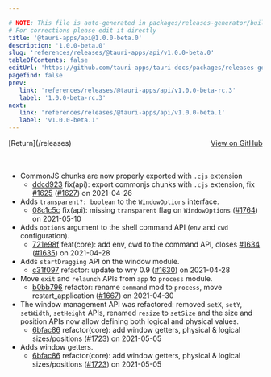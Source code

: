 ```yaml
---

# NOTE: This file is auto-generated in packages/releases-generator/build.ts
# For corrections please edit it directly
title: '@tauri-apps/api@1.0.0-beta.0'
description: '1.0.0-beta.0'
slug: 'references/releases/@tauri-apps/api/v1.0.0-beta.0'
tableOfContents: false
editUrl: 'https://github.com/tauri-apps/tauri-docs/packages/releases-generator/build.ts'
pagefind: false
prev:
   link: 'references/releases/@tauri-apps/api/v1.0.0-beta-rc.3'
   label: '1.0.0-beta-rc.3'
next:
   link: 'references/releases/@tauri-apps/api/v1.0.0-beta.1'
   label: 'v1.0.0-beta.1'
---
```


<div style="margin-bottom:3rem; display: flex; justify-content: space-between; align-items: center"><span>[Return](/releases)</span><span><a href="https://github.com/tauri-apps/tauri/releases/tag/@tauri-apps/api-v1.0.0-beta.0">View on GitHub</a></span></div>

- CommonJS chunks are now properly exported with `.cjs` extension
  - [ddcd923](https://www.github.com/tauri-apps/tauri/commit/ddcd9233bd6f499aa7f22484d6c151b01778bc1b) fix(api): export commonjs chunks with `.cjs` extension, fix [#1625](https://www.github.com/tauri-apps/tauri/pull/1625) ([#1627](https://www.github.com/tauri-apps/tauri/pull/1627)) on 2021-04-26
- Adds `transparent?: boolean` to the `WindowOptions` interface.
  - [08c1c5c](https://www.github.com/tauri-apps/tauri/commit/08c1c5ca5c0ebe17ea98689a5fe3b7e47a98e955) fix(api): missing `transparent` flag on `WindowOptions` ([#1764](https://www.github.com/tauri-apps/tauri/pull/1764)) on 2021-05-10
- Adds `options` argument to the shell command API (`env` and `cwd` configuration).
  - [721e98f](https://www.github.com/tauri-apps/tauri/commit/721e98f175567b360c86f30565ab1b9d08e7cf85) feat(core): add env, cwd to the command API, closes [#1634](https://www.github.com/tauri-apps/tauri/pull/1634) ([#1635](https://www.github.com/tauri-apps/tauri/pull/1635)) on 2021-04-28
- Adds `startDragging` API on the window module.
  - [c31f097](https://www.github.com/tauri-apps/tauri/commit/c31f0978c535f794fffb75a121e69a323e70b06e) refactor: update to wry 0.9 ([#1630](https://www.github.com/tauri-apps/tauri/pull/1630)) on 2021-04-28
- Move `exit` and `relaunch` APIs from `app` to `process` module.
  - [b0bb796](https://www.github.com/tauri-apps/tauri/commit/b0bb796a42e2560233aea47ce6ced54ac238eb53) refactor: rename `command` mod to `process`, move restart_application ([#1667](https://www.github.com/tauri-apps/tauri/pull/1667)) on 2021-04-30
- The window management API was refactored: removed `setX`, `setY`, `setWidth`, `setHeight` APIs, renamed `resize` to `setSize` and the size and position APIs now allow defining both logical and physical values.
  - [6bfac86](https://www.github.com/tauri-apps/tauri/commit/6bfac866a703f1499a64237fb29b2625703f4e22) refactor(core): add window getters, physical &amp; logical sizes/positions ([#1723](https://www.github.com/tauri-apps/tauri/pull/1723)) on 2021-05-05
- Adds window getters.
  - [6bfac86](https://www.github.com/tauri-apps/tauri/commit/6bfac866a703f1499a64237fb29b2625703f4e22) refactor(core): add window getters, physical &amp; logical sizes/positions ([#1723](https://www.github.com/tauri-apps/tauri/pull/1723)) on 2021-05-05

